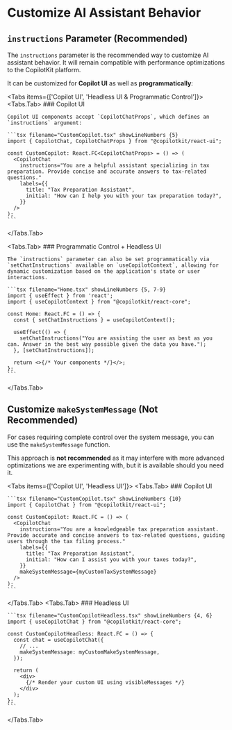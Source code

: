 
# Customize AI Assistant Behavior

## `instructions` Parameter (Recommended)

The `instructions` parameter is the recommended way to customize AI assistant behavior. It will remain compatible with performance optimizations to the CopilotKit platform.

It can be customized for **Copilot UI** as well as **programmatically**:

<Tabs items={['Copilot UI', 'Headless UI & Programmatic Control']}>
  <Tabs.Tab>
    ### Copilot UI

    Copilot UI components accept `CopilotChatProps`, which defines an `instructions` argument:

    ```tsx filename="CustomCopilot.tsx" showLineNumbers {5}
    import { CopilotChat, CopilotChatProps } from "@copilotkit/react-ui";

    const CustomCopilot: React.FC<CopilotChatProps> = () => (
      <CopilotChat
        instructions="You are a helpful assistant specializing in tax preparation. Provide concise and accurate answers to tax-related questions."
        labels={{
          title: "Tax Preparation Assistant",
          initial: "How can I help you with your tax preparation today?",
        }}
      />
    );
    ```

  </Tabs.Tab>

  <Tabs.Tab>
    ### Programmatic Control + Headless UI

    The `instructions` parameter can also be set programmatically via `setChatInstructions` available on `useCopilotContext`, allowing for dynamic customization based on the application's state or user interactions.

    ```tsx filename="Home.tsx" showLineNumbers {5, 7-9}
    import { useEffect } from 'react';
    import { useCopilotContext } from "@copilotkit/react-core";

    const Home: React.FC = () => {
      const { setChatInstructions } = useCopilotContext();

      useEffect(() => {
        setChatInstructions("You are assisting the user as best as you can. Answer in the best way possible given the data you have.");
      }, [setChatInstructions]);

      return <>{/* Your components */}</>;
    };
    ```

  </Tabs.Tab>
</Tabs>

## Customize `makeSystemMessage` (Not Recommended)

For cases requiring complete control over the system message, you can use the `makeSystemMessage` function.

This approach is **not recommended** as it may interfere with more advanced optimizations we are experimenting with, but it is available should you need it.


<Tabs items={['Copilot UI', 'Headless UI']}>
  <Tabs.Tab>
    ### Copilot UI

    ```tsx filename="CustomCopilot.tsx" showLineNumbers {10}
    import { CopilotChat } from "@copilotkit/react-ui";

    const CustomCopilot: React.FC = () => (
      <CopilotChat
        instructions="You are a knowledgeable tax preparation assistant. Provide accurate and concise answers to tax-related questions, guiding users through the tax filing process."
        labels={{
          title: "Tax Preparation Assistant",
          initial: "How can I assist you with your taxes today?",
        }}
        makeSystemMessage={myCustomTaxSystemMessage}
      />
    );
    ```

  </Tabs.Tab>
  <Tabs.Tab>
    ### Headless UI

    ```tsx filename="CustomCopilotHeadless.tsx" showLineNumbers {4, 6}
    import { useCopilotChat } from "@copilotkit/react-core";

    const CustomCopilotHeadless: React.FC = () => {
      const chat = useCopilotChat({
        // ...
        makeSystemMessage: myCustomMakeSystemMessage,
      });

      return (
        <div>
          {/* Render your custom UI using visibleMessages */}
        </div>
      );
    };
    ```
  </Tabs.Tab>
</Tabs>

